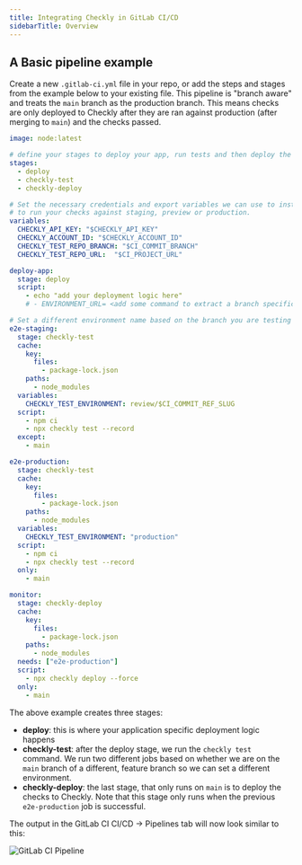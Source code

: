 ```yaml
---
title: Integrating Checkly in GitLab CI/CD
sidebarTitle: Overview
---
```


## A Basic pipeline example

Create a new `.gitlab-ci.yml` file in your repo, or add the steps and stages from the example below to your existing file.
This pipeline is "branch aware" and treats the `main` branch as the production branch. This means checks are only deployed
to Checkly after they are ran against production (after merging to `main`) and the checks passed.

```yml {title=".gitlab-ci.yml"}
image: node:latest

# define your stages to deploy your app, run tests and then deploy the tests as monitors.
stages:
  - deploy
  - checkly-test
  - checkly-deploy

# Set the necessary credentials and export variables we can use to instrument our test run. Use the ENVIRONMENT_URL
# to run your checks against staging, preview or production.
variables:
  CHECKLY_API_KEY: "$CHECKLY_API_KEY"
  CHECKLY_ACCOUNT_ID: "$CHECKLY_ACCOUNT_ID"
  CHECKLY_TEST_REPO_BRANCH: "$CI_COMMIT_BRANCH"
  CHECKLY_TEST_REPO_URL:  "$CI_PROJECT_URL"

deploy-app:
  stage: deploy
  script:
    - echo "add your deployment logic here"
    # - ENVIRONMENT_URL= <add some command to extract a branch specific url to target

# Set a different environment name based on the branch you are testing against.
e2e-staging:
  stage: checkly-test
  cache:
    key:
      files:
        - package-lock.json
    paths:
      - node_modules  
  variables:
    CHECKLY_TEST_ENVIRONMENT: review/$CI_COMMIT_REF_SLUG
  script:
    - npm ci
    - npx checkly test --record
  except:
    - main

e2e-production:
  stage: checkly-test
  cache:
    key:
      files:
        - package-lock.json
    paths:
      - node_modules  
  variables:
    CHECKLY_TEST_ENVIRONMENT: "production"
  script:
    - npm ci
    - npx checkly test --record
  only:
    - main

monitor:
  stage: checkly-deploy
  cache:
    key:
      files:
        - package-lock.json
    paths:
      - node_modules  
  needs: ["e2e-production"]
  script:
    - npx checkly deploy --force
  only:
    - main
```

The above example creates three stages:
- **deploy**: this is where your application specific deployment logic happens
- **checkly-test**: after the deploy stage, we run the `checkly test` command. We run two different jobs based on whether
we are on the `main` branch of a different, feature branch so we can set a different environment.
- **checkly-deploy**: the last stage, that only runs on `main` is to deploy the checks to Checkly. Note that this stage
only runs when the previous `e2e-production` job is successful.

The output in the GitLab CI CI/CD -> Pipelines tab will now look similar to this:

![GitLab CI Pipeline](/images/docs/images/cicd/gitlab_ci_pipeline.png)


